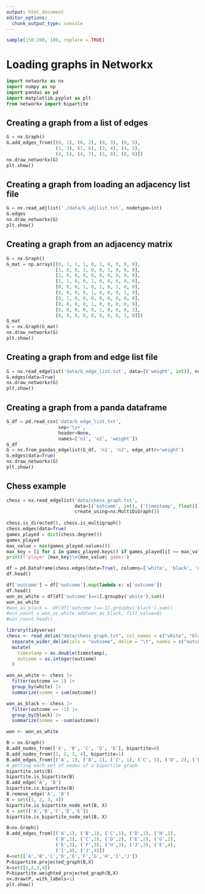 ```yaml
---
output: html_document
editor_options: 
  chunk_output_type: console
---
```


```r
sample(150:200, 100, replace = TRUE)

```


# Loading graphs in Networkx

```python

import networkx as nx
import numpy as np
import pandas as pd
import matplotlib.pyplot as plt
from networkx import bipartite

```






## Creating a graph from a list of edges

```python

G = nx.Graph()
G.add_edges_from([(0, 1), (0, 2), (0, 3), (0, 5),
                  (1, 3), (1, 6), (3, 4), (4, 5),
                  (4, 5), (4, 7), (5, 8), (8, 9)])
nx.draw_networkx(G)
plt.show()

```

## Creating a graph from loading an adjacency list file

```python

G = nx.read_adjlist('./data/G_adjlist.txt', nodetype=int)
G.edges
nx.draw_networkx(G)
plt.show()

```

## Creating a graph from an adjacency matrix

```python

G = nx.Graph()
G_mat = np.array([[0, 1, 1, 1, 0, 1, 0, 0, 0, 0],
                  [1, 0, 0, 1, 0, 0, 1, 0, 0, 0],
                  [1, 0, 0, 0, 0, 0, 0, 0, 0, 0],
                  [1, 1, 0, 0, 1, 0, 0, 0, 0, 0],
                  [0, 0, 0, 1, 0, 1, 0, 1, 0, 0],
                  [0, 0, 0, 0, 1, 0, 0, 0, 1, 0],
                  [0, 1, 0, 0, 0, 0, 0, 0, 0, 0],
                  [0, 0, 0, 0, 1, 0, 0, 0, 0, 0],
                  [0, 0, 0, 0, 0, 1, 0, 0, 0, 1],
                  [0, 0, 0, 0, 0, 0, 0, 0, 1, 0]])
G_mat
G = nx.Graph(G_mat)
nx.draw_networkx(G)
plt.show()

```

## Creating a graph from and edge list file

```python

G = nx.read_edgelist('data/G_edge_list.txt', data=[('weight', int)], nodetype=int)
G.edges(data=True)
nx.draw_networkx(G)
plt.show()

```

## Creating a graph from a panda dataframe

```python

G_df = pd.read_csv('data/G_edge_list.txt',
                   sep='\s+',
                   header=None,
                   names=['n1', 'n2', 'weight'])
G_df                   
G = nx.from_pandas_edgelist(G_df, 'n1', 'n2', edge_attr='weight')
G.edges(data=True)
nx.draw_networkx(G)
plt.show()

```

## Chess example

```python

chess = nx.read_edgelist('data/chess_graph.txt', 
                         data=[('outcome', int), ('timestamp', float)],
                         create_using=nx.MultiDiGraph())
                         
chess.is_directed(), chess.is_multigraph()
chess.edges(data=True)
games_played = dict(chess.degree())
games_played
max_value = max(games_played.values())
max_key = [i for i in games_played.keys() if games_played[i] == max_value ]
print(f'player {max_key}\n{max_value} games')

```


```python

df = pd.DataFrame(chess.edges(data=True), columns=['white', 'black', 'outcome'])
df.head()

df['outcome'] = df['outcome'].map(lambda x: x['outcome'])
df.head()
won_as_white = df[df['outcome']==1].groupby('white').sum()
won_as_white
#won_as_black = -df[df['outcome']==-1].groupby('black').sum()
#win_count = won_as_white.add(won_as_black, fill_value=0)
#win_count.head()

```


```r
library(tidyverse)
chess <- read_delim("data/chess_graph.txt", col_names = c("white", "black", "outcome")) |> 
  separate_wider_delim(cols = "outcome", delim = "\t", names = c("outcome", "timestamp")) |> 
  mutate(
    timestamp = as.double(timestamp),
    outcome = as.integer(outcome)
  )

won_as_white <- chess |>
  filter(outcome == 1) |> 
  group_by(white) |> 
  summarize(somme = sum(outcome))

won_as_black <- chess |>
  filter(outcome == -1) |> 
  group_by(black) |> 
  summarize(somme = -sum(outcome))

won <- won_as_white 

```









```python

B = nx.Graph()
B.add_nodes_from(['A', 'B', 'C', 'D', 'E'], bipartite=0)
B.add_nodes_from([1, 2, 3, 4], bipartite=1)
B.add_edges_from([('A', 1), ('B', 1), ('C', 1), ('C', 3), ('D', 2), ('D', 3), ('E', 3), ('E', 4)])
# getting each set of nodes of a bipartite graph
bipartite.sets(B)
bipartite.is_bipartite(B)
B.add_edge('A', 'B')
bipartite.is_bipartite(B)
B.remove_edge('A', 'B')
X = set([1, 2, 3, 4])
bipartite.is_bipartite_node_set(B, X)
X = set(['A','B','C','D','E'])
bipartite.is_bipartite_node_set(B, X)

B=nx.Graph()
B.add_edges_from([('A',1), ('B',1), ('C',1), ('D',1), ('H',1),
                  ('B',2), ('C',2), ('D',2), ('E',2), ('G',2),
                  ('E',3), ('F',3), ('H',3), ('J',3), ('E',4),
                  ('I',4), ('J',4)])
X=set(['A','B','C','D','E','F','G','H','I','J'])
P=bipartite.projected_graph(B,X)
X=set([1,2,3,4])
P=bipartite.weighted_projected_graph(B,X)
nx.draw(P, with_labels=1)
plt.show()

```

